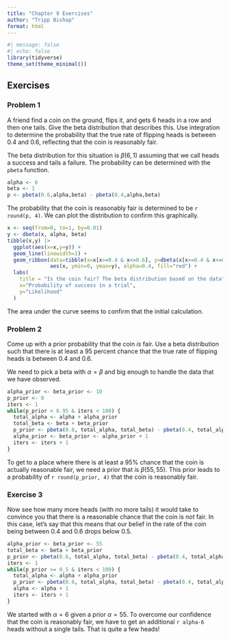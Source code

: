 ---
title: "Chapter 9 Exercises"
author: "Tripp Bishop"
format: html
---

```{r setup}
#| message: false
#| echo: false
library(tidyverse)
theme_set(theme_minimal())
```


## Exercises

### Problem 1
A friend find a coin on the ground, flips it, and gets 6 heads in a row and then one tails. Give the beta distribution that describes this. Use integration to determine the probability that the true rate of flipping heads is between 0.4 and 0.6, reflecting that the coin is reasonably fair.

The beta distribution for this situation is $\beta(6,1)$ assuming that we call heads a success and tails a failure. The probability can be determined with the `pbeta` function.

```{r}
alpha <- 6
beta <- 1
p <- pbeta(0.6,alpha,beta) - pbeta(0.4,alpha,beta)
```

The probability that the coin is reasonably fair is determined to be `r round(p, 4)`. We can plot the distribution to confirm this graphically.

```{r}
x <- seq(from=0, to=1, by=0.01)
y <- dbeta(x, alpha, beta)
tibble(x,y) |> 
  ggplot(aes(x=x,y=y)) +
  geom_line(linewidth=1) +
  geom_ribbon(data=tibble(x=x[x>=0.4 & x<=0.6], y=dbeta(x[x>=0.4 & x<=0.6], alpha, beta)), 
              aes(x, ymin=0, ymax=y), alpha=0.4, fill="red") +
  labs(
    title = "Is the coin fair? The beta distribution based on the data",
    x="Probability of success in a trial",
    y="Likelihood"
  )
```
The area under the curve seems to confirm that the initial calculation. 


### Problem 2
Come up with a prior probability that the coin *is* fair. Use a beta distribution such that there is at least a 95 percent chance that the true rate of flipping heads is between 0.4 and 0.6.

We need to pick a beta with $\alpha=\beta$ and big enough to handle the data that we have observed.

```{r}
alpha_prior <- beta_prior <- 10
p_prior <- 0
iters <- 1
while(p_prior < 0.95 & iters < 100) {
  total_alpha <- alpha + alpha_prior
  total_beta <- beta + beta_prior
  p_prior <- pbeta(0.6, total_alpha, total_beta) - pbeta(0.4, total_alpha, total_beta)
  alpha_prior <- beta_prior <- alpha_prior + 1
  iters <- iters + 1
}
```
To get to a place where there is at least a 95% chance that the coin is actually reasonable fair, we need a prior that is $\beta(55,55)$. This prior leads to a probability of `r round(p_prior, 4)` that the coin is reasonably fair.

### Exercise 3
Now see how many more heads (with no more tails) it would take to convince you that there is a reasonable chance that the coin is *not* fair. In this case, let's say that this means that our belief in the rate of the coin being between 0.4 and 0.6 drops below 0.5.

```{r}
alpha_prior <- beta_prior <- 55
total_beta <- beta + beta_prior
p_prior <- pbeta(0.6, total_alpha, total_beta) - pbeta(0.4, total_alpha, total_beta)
iters <- 1
while(p_prior >= 0.5 & iters < 100) {
  total_alpha <- alpha + alpha_prior
  p_prior <- pbeta(0.6, total_alpha, total_beta) - pbeta(0.4, total_alpha, total_beta)
  alpha <- alpha + 1
  iters <- iters + 1
}
```

We started with $\alpha = 6$ given a prior $\alpha=55$. To overcome our confidence that the coin is reasonably fair, we have to get an additional `r alpha-6` heads without a single tails. That is quite a few heads!